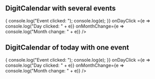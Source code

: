 
<Meta
    title="Display data/DigitCalendar"
    component={DigitCalendar}
/>

## DigitCalendar with several events
<Preview className="preview">
    <Story name="DigitCalendar with several events">
        <DigitCalendar
        events={events}
        startDate={new Date(2019,10,23)}
        onEventClick={e => {
            console.log("Event clicked: ");
            console.log(e);
        }}
        onDayClick   ={e => console.log("Day clicked: " + e)}
        onMonthChange={e => console.log("Month change: " + e)}
    />
    </Story>
</Preview>

## DigitCalendar of today with one event

<Preview className="preview">
    <Story name="DigitCalendar of today with one event">
        <DigitCalendar
        events={[
            {
                title:"Hello",
                color: "red",
                from: new Date(),
                to: new Date()
            }
        ]}
        onEventClick={e => {
            console.log("Event clicked: ");
            console.log(e);
        }}
        onDayClick   ={e => console.log("Day clicked: " + e)}
        onMonthChange={e => console.log("Month change: " + e)}
    />
    </Story>
</Preview>



<Props of={DigitCalendar} />